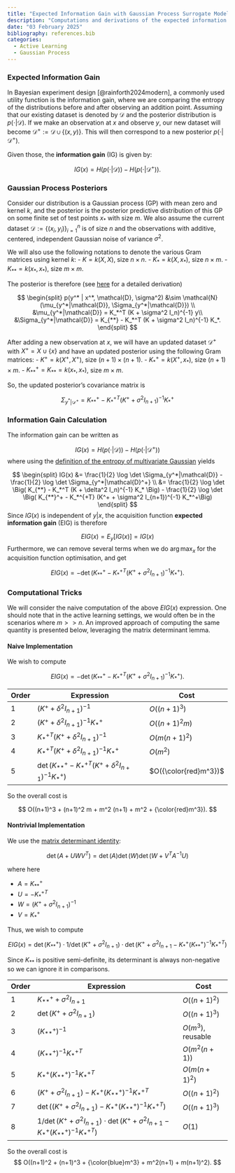 ```yaml
---
title: "Expected Information Gain with Gaussian Process Surrogate Models"
description: "Computations and derivations of the expected information gain utility function of active learning when the surrogate model is a conjugate Gaussian process."
date: "03 February 2025"
bibliography: references.bib
categories:
  - Active Learning
  - Gaussian Process
---
```


### Expected Information Gain 

In Bayesian experiment design [@rainforth2024modern], a commonly used utility function is the information gain, where we are comparing the entropy of the distributions before and after observing an addition point. Assuming that our existing dataset is denoted by $\mathcal{D}$ and the posterior distribution is $p(\cdot | \mathcal{D})$. If we make an observation at $x$ and observe $y$, our new dataset will become $\mathcal{D}^+ := \mathcal{D} \cup \{(x, y)\}$. This will then correspond to a new posterior $p(\cdot | \mathcal{D}^+)$. 

Given those, the **information gain** (IG) is given by:

$$
IG(x) = H(p(\cdot | \mathcal{D})) - H(p(\cdot | \mathcal{D}^+)).
$$

### Gaussian Process Posteriors

Consider our distribution is a Gaussian process (GP) with mean zero and kernel $k$, and the posterior is the posterior predictive distribution of this GP on some finite set of test points $x_*$ with size $m$. We also assume the current dataset $\mathcal{D} := \{(x_i, y_i)\}_{i=1}^{n}$ is of size $n$ and the observations with additive, centered, independent Gaussian noise of variance $\sigma^2$. 

We will also use the following notations to denote the various Gram matrices using kernel $k$: - $K = k(X,X)$, size $n \times n$.
- $K_* = k(X, x_*)$, size $n \times m$. 
- $K_{**} = k(x_*, x_*)$, size $m \times m$. 

The posterior is therefore (see [here](https://shusheng3927.github.io/posts/2024-10-13-basic-GP-regression-formula/) for a detailed derivation)

$$
\begin{split}
p(y^* | x^*, \mathcal{D}, \sigma^2) &\sim \mathcal{N}(\mu_{y^*|\mathcal{D}}, \Sigma_{y^*|\mathcal{D}}) \\
&\mu_{y^*|\mathcal{D}} = K_*^T (K + \sigma^2 I_n)^{-1} y\\
&\Sigma_{y^*|\mathcal{D}} = K_{**} - K_*^T (K + \sigma^2 I_n)^{-1} K_*.
\end{split}
$$

After adding a new observation at $x$, we will have an updated dataset $\mathcal{D}^+$ with $X^+ = X \cup \{x\}$ and have an updated posterior using the following Gram matrices:
- $K^+ = k(X^+,X^+)$, size $(n+1) \times (n+1)$.
- $K_*^+ = k(X^+, x_*)$, size $(n+1) \times m$. 
- $K_{**}^+ = K_{**} = k(x_*, x_*)$, size $m \times m$.

So, the updated posterior's covariance matrix is

$$
\Sigma_{y^*|\mathcal{D}^+} = K_{**}^+ - K_*^{+T} (K^+ + \sigma^2 I_{n+1})^{-1} K_*^+
$$

### Information Gain Calculation

The information gain can be written as 

$$
IG(x) = H(p(\cdot | \mathcal{D})) - H(p(\cdot | \mathcal{D}^+))
$$
where using the [definition of the entropy of multivariate Gaussian](https://statproofbook.github.io/P/mvn-dent) yields

$$
\begin{split}
IG(x) &= \frac{1}{2} \log \det \Sigma_{y^*|\mathcal{D}} - \frac{1}{2} \log \det \Sigma_{y^*|\mathcal{D}^+} \\
&= \frac{1}{2} \log \det \Big( K_{**} - K_*^T (K + \delta^2 I_n)^{-1} K_* \Big) - \frac{1}{2} \log \det \Big( K_{**}^+ - K_*^{+T} (K^+ + \sigma^2 I_{n+1})^{-1} K_*^+\Big)
\end{split}
$$
Since $IG(x)$ is independent of $y | x$, the acquisition function **expected information gain** (EIG) is therefore 

$$
EIG(x) = E_{y}[IG(x)] = IG(x)
$$
Furthermore, we can remove several terms when we do $\arg\max_x$ for the acquisition function optimisation, and get 

$$
EIG(x) = - \det \Big( K_{**}^+ - K_*^{+T} (K^+ + \sigma^2 I_{n+1})^{-1} K_*^+\Big).
$$

### Computational Tricks

We will consider the naive computation of the above $EIG(x)$ expression. One should note that in the active learning settings, we would often be in the scenarios where $m >> n$. An improved approach of computing the same quantity is presented below, leveraging the matrix determinant lemma. 

#### Naive Implementation

We wish to compute

$$
EIG(x) = - \det \Big( K_{**}^+ - K_*^{+T} (K^+ + \sigma^2 I_{n+1})^{-1} K_*^+\Big).
$$

| Order | Expression  | Cost |
| - | ----- | -- |
| 1  | $(K^+ + \delta^2 I_{n+1})^{-1}$ | $O((n+1)^3)$ |
| 2  | $(K^+ + \delta^2 I_{n+1})^{-1} K_*^+$ | $O((n+1)^2 m)$ |
| 3  | $K_*^{+T} (K^+ + \delta^2 I_{n+1})^{-1}$ | $O(m (n+1)^2)$ |
| 4  | $K_*^{+T} (K^+ + \delta^2 I_{n+1})^{-1} K_*^+$ | $O(m^2)$ |
| 5  | $\det\big(K_{**}^+ - K_*^{+T} (K^+ + \delta^2 I_{n+1})^{-1} K_*^+ \big)$ | $O({\color{red}m^3})$ |

So the overall cost is

$$
O((n+1)^3 + (n+1)^2 m + m^2 (n+1) + m^2 + {\color{red}m^3}).
$$

#### Nontrivial Implementation

We use the [matrix determinant identity](https://en.wikipedia.org/wiki/Matrix_determinant_lemma):

$$
\det(A + UWV^T) = \det(A) \det(W) \det(W + V^T A^{-1} U)
$$

where here

- $A = K_{**}^+$
- $U = -K_*^{+T}$
- $W = (K^+ + \sigma^2 I_{n+1})^{-1}$
- $V = K_*^+$

Thus, we wish to compute

$$
EIG(x) = \det(K_{**}^+) \cdot 1/ \det(K^+ + \sigma^2 I_{n+1}) \cdot \det \big(K^+ + \sigma^2 I_{n+1}- K_*^+ (K_{**}^+)^{-1}K_*^{+T} \big)
$$

Since $K_{**}$ is positive semi-definite, its determinant is always non-negative so we can ignore it in comparisons.

| Order | Expression  | Cost |
| - | ------ | -- |
| 1  | $K_{**}^+ + \sigma^2 I_{n+1}$ | $O((n+1)^2)$ |
| 2  | $\det(K^+ + \sigma^2 I_{n+1})$ | $O((n+1)^3)$ |
| 3  | $(K_{**}^+)^{-1}$ | $O(m^3)$, reusable |
| 4  | $(K_{**}^+)^{-1}K_*^{+T}$ | $O(m^2(n+1))$ |
| 5  | $K_*^+ (K_{**}^+)^{-1}K_*^{+T}$ | $O(m(n+1)^2)$ |
| 6  | $(K^+ + \sigma^2 I_{n+1}) - K_*^+ (K_{**}^+)^{-1}K_*^{+T}$ | $O((n+1)^2)$ |
| 7  | $\det\big( (K^+ + \sigma^2 I_{n+1}) - K_*^+ (K_{**}^+)^{-1}K_*^{+T} \big)$ | $O((n+1)^3)$ |
| 8  | $1/ \det(K^+ + \sigma^2 I_{n+1}) \cdot \det \big(K^+ + \sigma^2 I_{n+1}- K_*^+ (K_{**}^+)^{-1}K_*^{+T} \big)$ | $O(1)$ |

So the overall cost is
$$
O((n+1)^2 + (n+1)^3 + {\color{blue}m^3} + m^2(n+1) + m(n+1)^2).
$$

